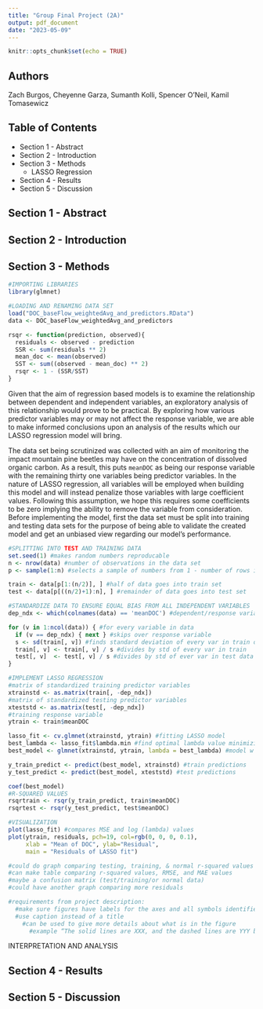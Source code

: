 ---
title: "Group Final Project (2A)"
output: pdf_document
date: "2023-05-09"
---

```{r setup, include=FALSE}
knitr::opts_chunk$set(echo = TRUE)
```

## Authors
Zach Burgos, Cheyenne Garza, Sumanth Kolli, Spencer O'Neil, Kamil Tomasewicz

## Table of Contents
* Section 1 - Abstract
* Section 2 - Introduction
* Section 3 - Methods
  * LASSO Regression
* Section 4 - Results
* Section 5 - Discussion 

## Section 1 - Abstract

## Section 2 - Introduction 

## Section 3 - Methods 

```{r, echo = TRUE, include = FALSE}
#IMPORTING LIBRARIES
library(glmnet)

#LOADING AND RENAMING DATA SET
load("DOC_baseFlow_weightedAvg_and_predictors.RData")
data <- DOC_baseFlow_weightedAvg_and_predictors
```

```{r}
rsqr <- function(prediction, observed){
  residuals <- observed - prediction
  SSR <- sum(residuals ** 2)
  mean_doc <- mean(observed)
  SST <- sum((observed - mean_doc) ** 2)
  rsqr <- 1 - (SSR/SST)
}
```


Given that the aim of regression based models is to examine the relationship between dependent and independent variables, an exploratory analysis of this relationship would prove to be practical. By exploring how various predictor variables may or may not affect the response variable, we are able to make informed conclusions upon an analysis of the results which our LASSO regression model will bring. 

The data set being scrutinized was collected with an aim of monitoring the impact mountain pine beetles may have on the concentration of dissolved organic carbon. As a result, this puts `meanDOC` as being our response variable with the remaining thirty one variables being predictor variables. In the nature of LASSO regression, all variables will be employed when building this model and will instead penalize those variables with large coefficient values. Following this assumption, we hope this requires some coefficients to be zero implying the ability to remove the variable from consideration. Before implementing the model, first the data set must be split into training and testing data sets for the purpose of being able to validate the created model and get an unbiased view regarding our model's performance. 

```{r, echo = TRUE, include = FALSE}
#SPLITTING INTO TEST AND TRAINING DATA
set.seed(1) #makes random numbers reproducable 
n <- nrow(data) #number of observations in the data set
p <- sample(1:n) #selects a sample of numbers from 1 - number of rows in data

train <- data[p[1:(n/2)], ] #half of data goes into train set
test <- data[p[((n/2)+1):n], ] #remainder of data goes into test set

#STANDARDIZE DATA TO ENSURE EQUAL BIAS FROM ALL INDEPENDENT VARIABLES
dep_ndx <- which(colnames(data) == 'meanDOC') #dependent/response variable

for (v in 1:ncol(data)) { #for every variable in data
  if (v == dep_ndx) { next } #skips over response variable
  s <- sd(train[, v]) #finds standard deviation of every var in train data
  train[, v] <- train[, v] / s #divides by std of every var in train
  test[, v]  <- test[, v] / s #divides by std of ever var in test data
}

#IMPLEMENT LASSO REGRESSION
#matrix of standardized training predictor variables
xtrainstd <- as.matrix(train[, -dep_ndx]) 
#matrix of standardized testing predictor variables
xteststd <- as.matrix(test[, -dep_ndx]) 
#training response variable
ytrain <- train$meanDOC

lasso_fit <- cv.glmnet(xtrainstd, ytrain) #fitting LASSO model
best_lambda <- lasso_fit$lambda.min #find optimal lambda value minimizing mse
best_model <- glmnet(xtrainstd, ytrain, lambda = best_lambda) #model w best lambda

y_train_predict <- predict(best_model, xtrainstd) #train predictions
y_test_predict <- predict(best_model, xteststd) #test predictions

coef(best_model)
#R-SQUARED VALUES
rsqrtrain <- rsqr(y_train_predict, train$meanDOC)
rsqrtest <- rsqr(y_test_predict, test$meanDOC)
```

```{r, echo = FALSE}
#VISUALIZATION 
plot(lasso_fit) #compares MSE and log (lambda) values
plot(ytrain, residuals, pch=19, col=rgb(0, 0, 0, 0.1), 
     xlab = "Mean of DOC", ylab="Residual",
     main = "Residuals of LASSO fit") 

#could do graph comparing testing, training, & normal r-squared values
#can make table comparing r-squared values, RMSE, and MAE values
#maybe a confusion matrix (test/training/or normal data)
#could have another graph comparing more residuals

#requirements from project description: 
  #make sure figures have labels for the axes and all symbols identified
  #use caption instead of a title
    #can be used to give more details about what is in the figure
      #example “The solid lines are XXX, and the dashed lines are YYY but are only based on the location ZZZ.”
```
INTERPRETATION AND ANALYSIS

## Section 4 - Results 

## Section 5 - Discussion 
